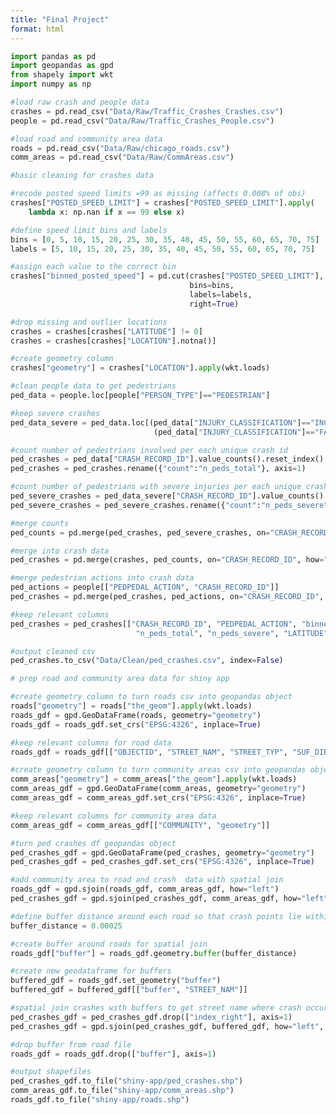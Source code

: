 ```yaml
---
title: "Final Project"
format: html
---
```



```python
import pandas as pd
import geopandas as gpd
from shapely import wkt
import numpy as np

#load raw crash and people data
crashes = pd.read_csv("Data/Raw/Traffic_Crashes_Crashes.csv")
people = pd.read_csv("Data/Raw/Traffic_Crashes_People.csv")

#load road and community area data
roads = pd.read_csv("Data/Raw/chicago_roads.csv")
comm_areas = pd.read_csv("Data/Raw/CommAreas.csv")
```

```python
#basic cleaning for crashes data

#recode posted speed limits =99 as missing (affects 0.008% of obs)
crashes["POSTED_SPEED_LIMIT"] = crashes["POSTED_SPEED_LIMIT"].apply(
    lambda x: np.nan if x == 99 else x)

#define speed limit bins and labels
bins = [0, 5, 10, 15, 20, 25, 30, 35, 40, 45, 50, 55, 60, 65, 70, 75]
labels = [5, 10, 15, 20, 25, 30, 35, 40, 45, 50, 55, 60, 65, 70, 75]

#assign each value to the correct bin
crashes["binned_posted_speed"] = pd.cut(crashes["POSTED_SPEED_LIMIT"], 
                                        bins=bins, 
                                        labels=labels, 
                                        right=True)

#drop missing and outlier locations
crashes = crashes[crashes["LATITUDE"] != 0]
crashes = crashes[crashes["LOCATION"].notna()]

#create geometry column
crashes["geometry"] = crashes["LOCATION"].apply(wkt.loads)
```

```python
#clean people data to get pedestrians
ped_data = people.loc[people["PERSON_TYPE"]=="PEDESTRIAN"]

#keep severe crashes
ped_data_severe = ped_data.loc[(ped_data["INJURY_CLASSIFICATION"]=="INCAPACITATING INJURY") |
                                (ped_data["INJURY_CLASSIFICATION"]=="FATAL")]

#count number of pedestrians involved per each unique crash id
ped_crashes = ped_data["CRASH_RECORD_ID"].value_counts().reset_index()
ped_crashes = ped_crashes.rename({"count":"n_peds_total"}, axis=1)

#count number of pedestrians with severe injuries per each unique crash id
ped_severe_crashes = ped_data_severe["CRASH_RECORD_ID"].value_counts().reset_index()
ped_severe_crashes = ped_severe_crashes.rename({"count":"n_peds_severe"}, axis=1)

#merge counts
ped_counts = pd.merge(ped_crashes, ped_severe_crashes, on="CRASH_RECORD_ID", how="left")

#merge into crash data
ped_crashes = pd.merge(crashes, ped_counts, on="CRASH_RECORD_ID", how="inner")

#merge pedestrian actions into crash data
ped_actions = people[["PEDPEDAL_ACTION", "CRASH_RECORD_ID"]]
ped_crashes = pd.merge(ped_crashes, ped_actions, on="CRASH_RECORD_ID", how="left")

#keep relevant columns 
ped_crashes = ped_crashes[["CRASH_RECORD_ID", "PEDPEDAL_ACTION", "binned_posted_speed",
                            "n_peds_total", "n_peds_severe", "LATITUDE", "LONGITUDE", "geometry"]]

#output cleaned csv
ped_crashes.to_csv("Data/Clean/ped_crashes.csv", index=False)
```


```python
# prep road and community area data for shiny app

#create geometry column to turn roads csv into geopandas object
roads["geometry"] = roads["the_geom"].apply(wkt.loads)
roads_gdf = gpd.GeoDataFrame(roads, geometry="geometry")
roads_gdf = roads_gdf.set_crs("EPSG:4326", inplace=True)

#keep relevant columns for road data
roads_gdf = roads_gdf[["OBJECTID", "STREET_NAM", "STREET_TYP", "SUF_DIR", "STREETNAME", "geometry"]]

#create geometry column to turn community areas csv into geopandas object
comm_areas["geometry"] = comm_areas["the_geom"].apply(wkt.loads)
comm_areas_gdf = gpd.GeoDataFrame(comm_areas, geometry="geometry")
comm_areas_gdf = comm_areas_gdf.set_crs("EPSG:4326", inplace=True)

#keep relevant columns for community area data
comm_areas_gdf = comm_areas_gdf[["COMMUNITY", "geometry"]]

#turn ped crashes df geopandas object
ped_crashes_gdf = gpd.GeoDataFrame(ped_crashes, geometry="geometry")
ped_crashes_gdf = ped_crashes_gdf.set_crs("EPSG:4326", inplace=True)

#add community area to road and crash  data with spatial join
roads_gdf = gpd.sjoin(roads_gdf, comm_areas_gdf, how="left")
ped_crashes_gdf = gpd.sjoin(ped_crashes_gdf, comm_areas_gdf, how="left")
```

```python
#define buffer distance around each road so that crash points lie within buffer
buffer_distance = 0.00025

#create buffer around roads for spatial join
roads_gdf["buffer"] = roads_gdf.geometry.buffer(buffer_distance)

#create new geodataframe for buffers
buffered_gdf = roads_gdf.set_geometry("buffer")
buffered_gdf = buffered_gdf[["buffer", "STREET_NAM"]]

#spatial join crashes with buffers to get street name where crash occured
ped_crashes_gdf = ped_crashes_gdf.drop(["index_right"], axis=1)
ped_crashes_gdf = gpd.sjoin(ped_crashes_gdf, buffered_gdf, how="left", predicate="within")

#drop buffer from road file
roads_gdf = roads_gdf.drop(["buffer"], axis=1)
```

```python
#output shapefiles
ped_crashes_gdf.to_file("shiny-app/ped_crashes.shp")
comm_areas_gdf.to_file("shiny-app/comm_areas.shp")
roads_gdf.to_file("shiny-app/roads.shp")
```